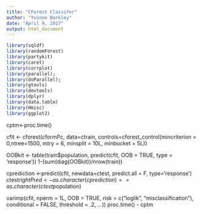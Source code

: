 ```yaml
---
title: "CForest Classifer"
author: "Yvonne Barkley"
date: "April 9, 2017"
output: html_document
---
```


```r
library(sqldf)
library(randomForest)
library(partykit)
library(caret)
library(corrplot)
library(parallel); 
library(doParallel);
library(gtools)
library(devtools) 
library(dplyr)
library(data.table)
library(Hmisc)
library(ggplot2)


```


cptm<-proc.time()

 cfit <- cforest(cformPc, data=ctrain,  controls=cforest_control(mincriterion = 0,ntree=1500, mtry = 6, minsplit = 10L, minbucket = 5L))

OOBkit <- table(train$population, predict(cfit, OOB = TRUE, type = 'response')) 
1-(sum(diag(OOBkit))/nrow(train)) 

cprediction <-predict(cfit, newdata=ctest, predict.all = F, type='response') 
ctest$rightPred <- as.character(cprediction) == as.character(ctest$population) 

varimp(cfit, nperm = 1L, OOB = TRUE, risk = c("loglik", "misclassification"),
conditional = FALSE, threshold = .2, ...))
 proc.time() - cptm
 
 
 
 
 
 
 
 
 
 
 
 
 
 